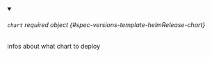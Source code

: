 


<details className="config-field" data-expandable="true" open>
<summary>

###### `chart` <span className="config-field-required" data-required="false">required</span> <span className="config-field-type">object</span> <span className="config-field-default"></span> <span className="config-field-enum"></span> {#spec-versions-template-helmRelease-chart}

infos about what chart to deploy

</summary>

<PartialChartreference />


</details>
